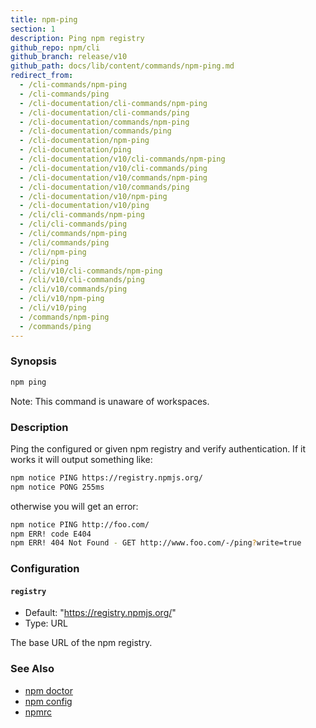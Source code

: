 ```yaml
---
title: npm-ping
section: 1
description: Ping npm registry
github_repo: npm/cli
github_branch: release/v10
github_path: docs/lib/content/commands/npm-ping.md
redirect_from:
  - /cli-commands/npm-ping
  - /cli-commands/ping
  - /cli-documentation/cli-commands/npm-ping
  - /cli-documentation/cli-commands/ping
  - /cli-documentation/commands/npm-ping
  - /cli-documentation/commands/ping
  - /cli-documentation/npm-ping
  - /cli-documentation/ping
  - /cli-documentation/v10/cli-commands/npm-ping
  - /cli-documentation/v10/cli-commands/ping
  - /cli-documentation/v10/commands/npm-ping
  - /cli-documentation/v10/commands/ping
  - /cli-documentation/v10/npm-ping
  - /cli-documentation/v10/ping
  - /cli/cli-commands/npm-ping
  - /cli/cli-commands/ping
  - /cli/commands/npm-ping
  - /cli/commands/ping
  - /cli/npm-ping
  - /cli/ping
  - /cli/v10/cli-commands/npm-ping
  - /cli/v10/cli-commands/ping
  - /cli/v10/commands/ping
  - /cli/v10/npm-ping
  - /cli/v10/ping
  - /commands/npm-ping
  - /commands/ping
---
```


### Synopsis

```bash
npm ping
```

Note: This command is unaware of workspaces.

### Description

Ping the configured or given npm registry and verify authentication. If it works it will output something like:

```bash
npm notice PING https://registry.npmjs.org/
npm notice PONG 255ms
```

otherwise you will get an error:

```bash
npm notice PING http://foo.com/
npm ERR! code E404
npm ERR! 404 Not Found - GET http://www.foo.com/-/ping?write=true
```

### Configuration

#### `registry`

- Default: "https://registry.npmjs.org/"
- Type: URL

The base URL of the npm registry.

### See Also

- [npm doctor](/cli/v10/commands/npm-doctor)
- [npm config](/cli/v10/commands/npm-config)
- [npmrc](/cli/v10/configuring-npm/npmrc)
